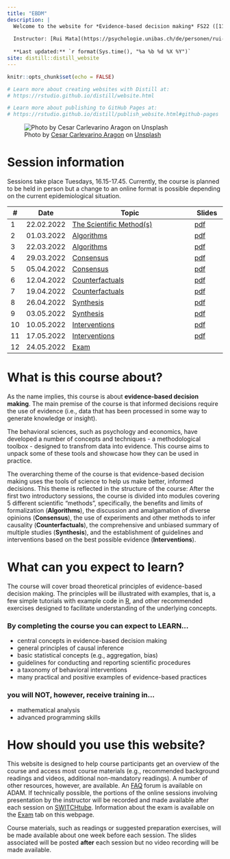 ```yaml
---
title: "EBDM"
description: |
  Welcome to the website for *Evidence-based decision making* FS22 ([11230-01](https://vorlesungsverzeichnis.unibas.ch/de/home?id=263293))
  
  Instructor: [Rui Mata](https://psychologie.unibas.ch/de/personen/rui-mata/about-me/), University of Basel
  
  **Last updated:** `r format(Sys.time(), "%a %b %d %X %Y")`
site: distill::distill_website
---
```


```r
knitr::opts_chunk$set(echo = FALSE)

# Learn more about creating websites with Distill at:
# https://rstudio.github.io/distill/website.html

# Learn more about publishing to GitHub Pages at:
# https://rstudio.github.io/distill/publish_website.html#github-pages

```

![<span>Photo by <a href="https://unsplash.com/@carlevarino?utm_source=unsplash&amp;utm_medium=referral&amp;utm_content=creditCopyText">Cesar Carlevarino Aragon</a> on <a href="https://unsplash.com/s/photos/tools?utm_source=unsplash&amp;utm_medium=referral&amp;utm_content=creditCopyText">Unsplash</a></span>](photos/cesar-carlevarino-aragon-NL_DF0Klepc-unsplash.jpg)

# Session information

Sessions take place Tuesdays, 16.15-17.45. Currently, the course is planned to be held in person but a change to an online format is possible depending on the current epidemiological situation.

::: l-body
| # | Date     | Topic                         | Slides |
|---| ---------|-------------------------------|--------|
| 1 | 22.02.2022 | [The Scientific Method(s)](session2.html) | [pdf](https://github.com/matarui/ebdm/raw/main/docs/presentations/EBDM_session1.pdf) |
| 2 | 01.03.2022 | [Algorithms](session3.html) | [pdf](https://github.com/matarui/ebdm/raw/main/docs/presentations/EBDM_session2.pdf) |
| 3 | 22.03.2022 | [Algorithms](session4.html) | [pdf](https://github.com/matarui/ebdm/raw/main/docs/presentations/EBDM_session3.pdf) |
| 4 | 29.03.2022 | [Consensus](session5.html) | [pdf](index.html) |
| 5 | 05.04.2022 | [Consensus](session6.html) | [pdf](index.html) |
| 6 | 12.04.2022 | [Counterfactuals](session7.html) | [pdf](index.html) |
| 7 | 19.04.2022 | [Counterfactuals](session8.html) | [pdf](index.html) |
| 8 | 26.04.2022 | [Synthesis](session9.html) | [pdf](index.html) |
| 9 | 03.05.2022 | [Synthesis](session10.html) | [pdf](index.html) |
|10 | 10.05.2022 | [Interventions](session11.html) | [pdf](index.html) |
|11 | 17.05.2022 | [Interventions](session12.html) | [pdf](index.html) |
|12 | 24.05.2022 | [Exam](exam.html) | |
:::


# What is this course about?

As the name implies, this course is about **evidence-based decision making**. The main premise of the course is that informed decisions require the use of evidence (i.e., data that has been processed in some way to generate knowledge or insight). 

The behavioral sciences, such as psychology and economics, have developed a number of concepts and techniques - a methodological toolbox - designed to transfrom data into evidence. This course aims to unpack some of these tools and showcase how they can be used in practice. 

The overarching theme of the course is that evidence-based decision making uses the tools of science to help us make better, informed decisions. This theme is reflected in the structure of the course: After the first two introductory sessions, the course is divided into modules covering 5 different scientific "methods", specifically, the benefits and limits of formalization (**Algorithms**), the discussion and amalgamation of diverse opinions (**Consensus**), the use of experiments and other methods to infer causality (**Counterfactuals**), the comprehensive and unbiased summary of multiple studies (**Synthesis**), and the establishment of guidelines and interventions based on the best possible evidence (**Interventions**). 

# What can you expect to learn?

The course will cover broad theoretical principles of evidence-based decision making. The principles will be illustrated with examples, that is, a few simple tutorials with example code in [R](https://www.r-project.org), and other recommended exercises designed to facilitate understanding of the underlying concepts.

### By completing the course you can expect to LEARN...

- central concepts in evidence-based decision making
- general principles of causal inference
- basic statistical concepts (e.g., aggregation, bias)
- guidelines for conducting and reporting scientific procedures  
- a taxonomy of behavioral interventions
- many practical and positive examples of evidence-based practices

### you will NOT, however, receive training in...

- mathematical analysis
- advanced programming skills 

# How should you use this website?

This website is designed to help course participants get an overview of the course and access most course materials (e.g., recommended background readings and videos, additional non-mandatory readings). A number of other resources, however, are available. An [FAQ](https://adam.unibas.ch/goto_adam_crs_1230794.html) forum is available on ADAM. If technically possible, the portions of the online sessions involving presentation by the instructor will be recorded and made available after each session on [SWITCHtube](https://tube.switch.ch/channels/0661df59). Information about the exam is available on the [Exam](exam.html) tab on this webpage.  

Course materials, such as readings or suggested preparation exercises, will be made available about one week before each session. The slides associated will be posted **after** each session but no video recording will be made available. 

<!-- # Video recordings and SWITCHtube -->

<!-- If technically possible, sessions involving presentation by the instructor will be recorded and made available after each session on [SWITCHtube](https://tube.switch.ch/channels/0661df59). All recordings will be deleted at the end of the semester. According to University of Basel's [regulations](https://www.unibas.ch/dam/jcr:9e482656-e333-42ec-bbd3-4639dedd3dc7/R_Ton-Bildaufnahmen_00.pdf) these **recordings** are for **personal use** only and should **not be further distributed** in any form.   -->
